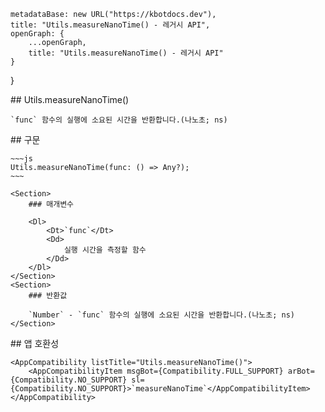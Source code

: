 
    metadataBase: new URL("https://kbotdocs.dev"),
    title: "Utils.measureNanoTime() - 레거시 API",
    openGraph: {
        ...openGraph,
        title: "Utils.measureNanoTime() - 레거시 API"
    }
}

<Section>
    ## Utils.measureNanoTime()

    `func` 함수의 실행에 소요된 시간을 반환합니다.(나노초; ns)
</Section>
<Section>
    ## 구문

    ~~~js
    Utils.measureNanoTime(func: () => Any?);
    ~~~

    <Section>
        ### 매개변수

        <Dl>
            <Dt>`func`</Dt>
            <Dd>
                실행 시간을 측정할 함수
            </Dd>
        </Dl>
    </Section>
    <Section>
        ### 반환값

        `Number` - `func` 함수의 실행에 소요된 시간을 반환합니다.(나노초; ns)
    </Section>
</Section>
<Section>
    ## 앱 호환성

    <AppCompatibility listTitle="Utils.measureNanoTime()">
        <AppCompatibilityItem msgBot={Compatibility.FULL_SUPPORT} arBot={Compatibility.NO_SUPPORT} sl={Compatibility.NO_SUPPORT}>`measureNanoTime`</AppCompatibilityItem>
    </AppCompatibility>
</Section>